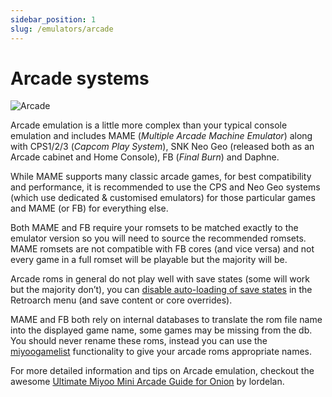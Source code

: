 ```yaml
---
sidebar_position: 1
slug: /emulators/arcade
---
```




# Arcade systems

![Arcade](https://user-images.githubusercontent.com/98862735/177056379-3680d239-5ee7-4db7-b15d-ea484dcbf93e.png)

Arcade emulation is a little more complex than your typical console emulation and includes MAME (*Multiple Arcade Machine Emulator*) along with CPS1/2/3 (*Capcom Play System*), SNK Neo Geo (released both as an Arcade cabinet and Home Console), FB (*Final Burn*) and Daphne.

While MAME supports many classic arcade games, for best compatibility and performance, it is recommended to use the CPS and Neo Geo systems (which use dedicated & customised emulators) for those particular games and MAME (or FB) for everything else.

Both MAME and FB require your romsets to be matched exactly to the emulator version so you will need to source the recommended romsets. MAME romsets are not compatible with FB cores (and vice versa) and not every game in a full romset will be playable but the majority will be.  

Arcade roms in general do not play well with save states (some will work but the majority don’t), you can [disable auto-loading of save states](../faq#how-do-i-disable-auto-load-save-states) in the Retroarch menu (and save content or core overrides).  

MAME and FB both rely on internal databases to translate the rom file name into the displayed game name, some games may be missing from the db. You should never rename these roms, instead you can use the [miyoogamelist](../faq#how-can-i-use-a-miyoogamelistxml-to-customize-game-names) functionality to give your arcade roms appropriate names.   

For more detailed information and tips on Arcade emulation, checkout the awesome [Ultimate Miyoo Mini Arcade Guide for Onion](https://www.reddit.com/r/MiyooMini/comments/vfirs8/ultimate_miyoo_mini_arcade_guide_onion_os/) by lordelan.


<DocCardList />
